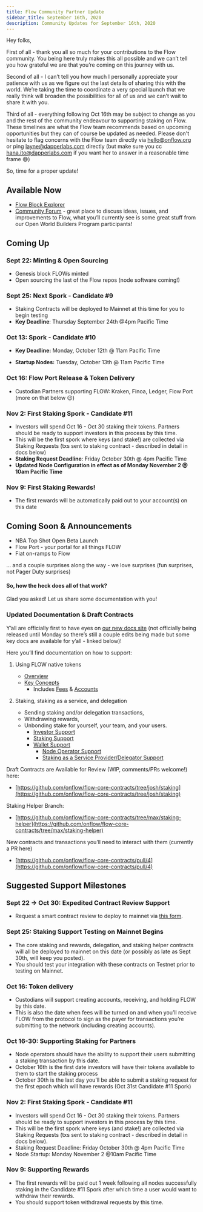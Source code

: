 ```yaml
---
title: Flow Community Partner Update
sidebar_title: September 16th, 2020
description: Community Updates for September 16th, 2020
---
```


Hey folks,

First of all - thank you all so much for your contributions to the Flow community. You being here truly makes this all possible and we can’t tell you how grateful we are that you’re coming on this journey with us.

Second of all - I can’t tell you how much I personally appreciate your patience with us as we figure out the last details of sharing this with the world. We’re taking the time to coordinate a very special launch that we really think will broaden the possibilities for all of us and we can’t wait to share it with you.

Third of all - everything following Oct 16th may be subject to change as you and the rest of the community endeavour to supporting staking on Flow. These timelines are what the Flow team recommends based on upcoming opportunities but they can of course be updated as needed. Please don't hesitate to flag concerns with the Flow team directly via hello@onflow.org or ping layne@dapperlabs.com directly (but make sure you cc hana.ito@dapperlabs.com if you want her to answer in a reasonable time frame 😅)

So, time for a proper update!

## Available Now

- [Flow Block Explorer](https://flow.bigdipper.live)
- [Community Forum](https://forum.onflow.org/) - great place to discuss ideas, issues, and improvements to Flow, what you’ll currently see is some great stuff from our Open World Builders Program participants!

## Coming Up

### Sept 22: Minting & Open Sourcing

- Genesis block FLOWs minted
- Open sourcing the last of the Flow repos (node software coming!)

### Sept 25: Next Spork - Candidate #9

- Staking Contracts will be deployed to Mainnet at this time for you to begin testing
- **Key Deadline**: Thursday September 24th @4pm Pacific Time

### Oct 13: Spork - Candidate #10

- **Key Deadline:** Monday, October 12th @ 11am Pacific Time

- **Startup Nodes:** Tuesday, October 13th @ 11am Pacific Time

### Oct 16: Flow Port Release & Token Delivery

- Custodian Partners supporting FLOW: Kraken, Finoa, Ledger, Flow Port (more on that below 😉)

### Nov 2: First Staking Spork - Candidate #11

- Investors will spend Oct 16 - Oct 30 staking their tokens. Partners should be ready to support investors in this process by this time.
- This will be the first spork where keys (and stake!) are collected via Staking Requests (txs sent to staking contract - described in detail in docs below)
- **Staking Request Deadline**: Friday October 30th @ 4pm Pacific Time
- **Updated Node Configuration in effect as of Monday November 2 @ 10am Pacific Time**

### Nov 9: First Staking Rewards!

- The first rewards will be automatically paid out to your account(s) on this date

## Coming Soon & Announcements

- NBA Top Shot Open Beta Launch
- Flow Port - your portal for all things FLOW
- Fiat on-ramps to Flow

… and a couple surprises along the way - we love surprises (fun surprises, not Pager Duty surprises)

#### So, how the heck does all of that work?

Glad you asked! Let us share some documentation with you!

### Updated Documentation & Draft Contracts

Y’all are officially first to have eyes on [our new docs site](https://docs.onflow.org) (not officially being released until Monday so there’s still a couple edits being made but some key docs are available for y’all - linked below)!

Here you’ll find documentation on how to support:

1. Using FLOW native tokens

   - [Overview](https://docs.onflow.org/flow-token/)
   - [Key Concepts](https://docs.onflow.org/flow-token/concepts/)
     - Includes [Fees](https://docs.onflow.org/flow-token/concepts/#fees) & [Accounts](https://docs.onflow.org/flow-token/concepts/#accounts)

2. Staking, staking as a service, and delegation
   - Sending staking and/or delegation transactions,
   - Withdrawing rewards,
   - Unbonding stake for yourself, your team, and your users.
     - [Investor Support](https://docs.onflow.org/flow-token/backers/)
     - [Staking Support](https://docs.onflow.org/flow-token/staking/)
     - [Wallet Support](https://docs.onflow.org/flow-token/wallets/)
       - [Node Operator Support](https://docs.onflow.org/flow-token/staking/node-operators/)
       - [Staking as a Service Provider/Delegator Support](/staking)

Draft Contracts are Available for Review (WIP, comments/PRs welcome!) here:

- [https://github.com/onflow/flow-core-contracts/tree/josh/staking](https://github.com/onflow/flow-core-contracts/tree/josh/staking)

Staking Helper Branch:

- [https://github.com/onflow/flow-core-contracts/tree/max/staking-helper](https://github.com/onflow/flow-core-contracts/tree/max/staking-helper)

New contracts and transactions you’ll need to interact with them (currently a PR here)

- [https://github.com/onflow/flow-core-contracts/pull/4](https://github.com/onflow/flow-core-contracts/pull/4)

## Suggested Support Milestones

### Sept 22 → Oct 30: Expedited Contract Review Support

- Request a smart contract review to deploy to mainnet via [this form](https://buildwithflow.typeform.com/to/EkfaboAx).

### Sept 25: Staking Support Testing on Mainnet Begins

- The core staking and rewards, delegation, and staking helper contracts will all be deployed to mainnet on this date (or possibly as late as Sept 30th, will keep you posted).
- You should test your integration with these contracts on Testnet prior to testing on Mainnet.

### Oct 16: Token delivery

- Custodians will support creating accounts, receiving, and holding FLOW by this date.
- This is also the date when fees will be turned on and when you’ll receive FLOW from the protocol to sign as the payer for transactions you’re submitting to the network (including creating accounts).

### Oct 16-30: Supporting Staking for Partners

- Node operators should have the ability to support their users submitting a staking transaction by this date.
- October 16th is the first date investors will have their tokens available to them to start the staking process
- October 30th is the last day you’ll be able to submit a staking request for the first epoch which will have rewards (Oct 31st Candidate #11 Spork)

### Nov 2: First Staking Spork - Candidate #11

- Investors will spend Oct 16 - Oct 30 staking their tokens. Partners should be ready to support investors in this process by this time.
- This will be the first spork where keys (and stake!) are collected via Staking Requests (txs sent to staking contract - described in detail in docs below).
- Staking Request Deadline: Friday October 30th @ 4pm Pacific Time
- Node Startup: Monday November 2 @10am Pacific Time

### Nov 9: Supporting Rewards

- The first rewards will be paid out 1 week following all nodes successfully staking in the Candidate #11 Spork after which time a user would want to withdraw their rewards.
- You should support token withdrawal requests by this time.
